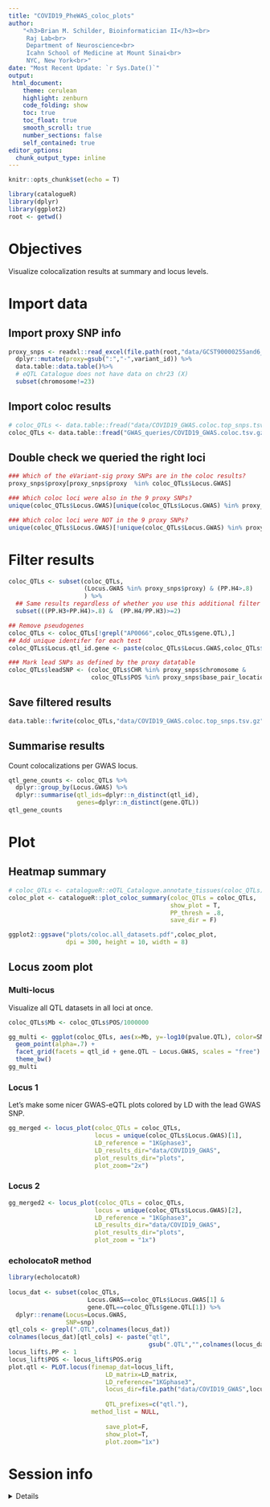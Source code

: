 ```yaml
---
title: "COVID19_PheWAS_coloc_plots"
author: 
    "<h3>Brian M. Schilder, Bioinformatician II</h3><br>
     Raj Lab<br>
     Department of Neuroscience<br>
     Icahn School of Medicine at Mount Sinai<br>
     NYC, New York<br>"
date: "Most Recent Update: `r Sys.Date()`"
output:
 html_document:
    theme: cerulean
    highlight: zenburn
    code_folding: show
    toc: true
    toc_float: true
    smooth_scroll: true
    number_sections: false
    self_contained: true 
editor_options: 
  chunk_output_type: inline
---
```


```r
knitr::opts_chunk$set(echo = T)

library(catalogueR)
library(dplyr) 
library(ggplot2)
root <- getwd() 
```


# Objectives

Visualize colocalization results at summary and locus levels.

# Import data  

## Import proxy SNP info

```r
proxy_snps <- readxl::read_excel(file.path(root,"data/GCST90000255and6_GRCh38_Plessthan1eMinus5_combined_pruned.xlsx")) %>%
  dplyr::mutate(proxy=gsub(":","-",variant_id)) %>% 
  data.table::data.table()%>%
  # eQTL Catalogue does not have data on chr23 (X)
  subset(chromosome!=23)
```

## Import coloc results

```r
# coloc_QTLs <- data.table::fread("data/COVID19_GWAS.coloc.top_snps.tsv.gz")
coloc_QTLs <- data.table::fread("GWAS_queries/COVID19_GWAS.coloc.tsv.gz",  nThread = 10)
```


## Double check we queried the right loci 

```r
### Which of the eVariant-sig proxy SNPs are in the coloc results?
proxy_snps$proxy[proxy_snps$proxy  %in% coloc_QTLs$Locus.GWAS]

### Which coloc loci were also in the 9 proxy SNPs?
unique(coloc_QTLs$Locus.GWAS)[unique(coloc_QTLs$Locus.GWAS) %in% proxy_snps$proxy]

### Which coloc loci were NOT in the 9 proxy SNPs?
unique(coloc_QTLs$Locus.GWAS)[!unique(coloc_QTLs$Locus.GWAS) %in% proxy_snps$proxy]
```


# Filter results

```r
coloc_QTLs <- subset(coloc_QTLs,
                     (Locus.GWAS %in% proxy_snps$proxy) & (PP.H4>.8)  
                     ) %>%
  ## Same results regardless of whether you use this additional filter
  subset(((PP.H3+PP.H4)>.8) &  (PP.H4/PP.H3)>=2)  

## Remove pseudogenes 
coloc_QTLs <- coloc_QTLs[!grepl("AP0066",coloc_QTLs$gene.QTL),]
## Add unique identifer for each test 
coloc_QTLs$Locus.qtl_id.gene <- paste(coloc_QTLs$Locus.GWAS,coloc_QTLs$qtl_id,coloc_QTLs$gene.QTL, sep=".")

### Mark lead SNPs as defined by the proxy datatable
coloc_QTLs$leadSNP <- (coloc_QTLs$CHR %in% proxy_snps$chromosome & 
                       coloc_QTLs$POS %in% proxy_snps$base_pair_location)
```

## Save filtered results 

```r
data.table::fwrite(coloc_QTLs,"data/COVID19_GWAS.coloc.top_snps.tsv.gz") 
```


## Summarise results

Count colocalizations per GWAS locus. 

```r
qtl_gene_counts <- coloc_QTLs %>% 
  dplyr::group_by(Locus.GWAS) %>% 
  dplyr::summarise(qtl_ids=dplyr::n_distinct(qtl_id),
                   genes=dplyr::n_distinct(gene.QTL))
qtl_gene_counts
```


# Plot 

## Heatmap summary 

```r
# coloc_QTLs <- catalogueR::eQTL_Catalogue.annotate_tissues(coloc_QTLs)
coloc_plot <- catalogueR::plot_coloc_summary(coloc_QTLs = coloc_QTLs,
                                             show_plot = T,
                                             PP_thresh = .8, 
                                             save_dir = F)

ggplot2::ggsave("plots/coloc.all_datasets.pdf",coloc_plot, 
                dpi = 300, height = 10, width = 8)
```


## Locus zoom plot

### Multi-locus 

Visualize all QTL datasets in all loci at once.

```r
coloc_QTLs$Mb <- coloc_QTLs$POS/1000000

gg_multi <- ggplot(coloc_QTLs, aes(x=Mb, y=-log10(pvalue.QTL), color=SNP.PP.H4)) + 
  geom_point(alpha=.7) +
  facet_grid(facets = qtl_id + gene.QTL ~ Locus.GWAS, scales = "free") +
  theme_bw()
gg_multi
```


### Locus 1

Let's make some nicer GWAS-eQTL plots colored by LD with the lead GWAS SNP.

```r
gg_merged <- locus_plot(coloc_QTLs = coloc_QTLs, 
                        locus = unique(coloc_QTLs$Locus.GWAS)[1],
                        LD_reference = "1KGphase3",
                        LD_results_dir="data/COVID19_GWAS",
                        plot_results_dir="plots",
                        plot_zoom="2x") 
```

### Locus 2

```r
gg_merged2 <- locus_plot(coloc_QTLs = coloc_QTLs, 
                        locus = unique(coloc_QTLs$Locus.GWAS)[2],
                        LD_reference = "1KGphase3",
                        LD_results_dir="data/COVID19_GWAS",
                        plot_results_dir="plots", 
                        plot_zoom = "1x")
```


### echolocatoR method 

```r
library(echolocatoR)
 
locus_dat <- subset(coloc_QTLs,  
                      Locus.GWAS==coloc_QTLs$Locus.GWAS[1] &
                      gene.QTL==coloc_QTLs$gene.QTL[1]) %>%
  dplyr::rename(Locus=Locus.GWAS,
                SNP=snp)
qtl_cols <- grepl(".QTL",colnames(locus_dat))
colnames(locus_dat)[qtl_cols] <- paste("qtl",
                                       gsub(".QTL","",colnames(locus_dat)[qtl_cols]),sep=".")
locus_lift$.PP <- 1 
locus_lift$POS <- locus_lift$POS.orig 
plot.qtl <- PLOT.locus(finemap_dat=locus_lift, 
                           LD_matrix=LD_matrix,
                           LD_reference="1KGphase3",
                           locus_dir=file.path("data/COVID19_GWAS",locus_lift$Locus[1]),
                           
                           QTL_prefixes=c("qtl."), 
                       method_list = NULL,
                           
                           save_plot=F,
                           show_plot=T,
                           plot.zoom="1x")

```

# Session info  

<details>

```r
utils::sessionInfo()
```

</details> 
